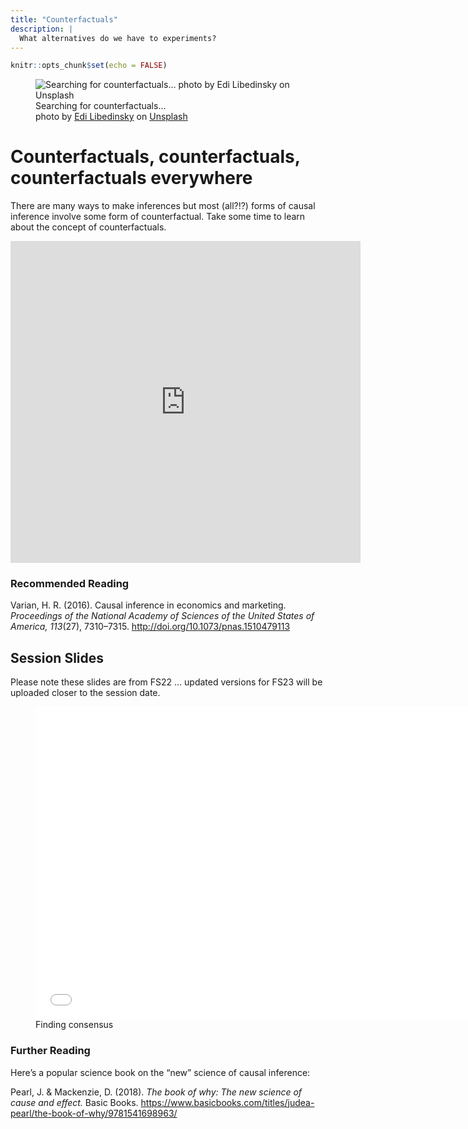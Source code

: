 ```yaml
---
title: "Counterfactuals"
description: |
  What alternatives do we have to experiments?
---
```


```r
knitr::opts_chunk$set(echo = FALSE)
```

![Searching for counterfactuals... <br> <span>photo by <a href="https://unsplash.com/@supernov?utm_source=unsplash&amp;utm_medium=referral&amp;utm_content=creditCopyText">Edi Libedinsky</a> on <a href="https://unsplash.com/s/photos/binoculars?utm_source=unsplash&amp;utm_medium=referral&amp;utm_content=creditCopyText">Unsplash</a></span>](photos/edi-libedinsky-1bhp9zBPHVE-unsplash.jpg)

# Counterfactuals, counterfactuals, counterfactuals everywhere

There are many ways to make inferences but most (all?!?) forms of causal inference involve some form of counterfactual. Take some time to learn about the concept of counterfactuals. 

<iframe width="560" height="515" src="https://www.youtube.com/embed/5eNhS0oaLHo" frameborder="0" allow="accelerometer; autoplay; clipboard-write; encrypted-media; gyroscope; picture-in-picture; web-share" allowfullscreen></iframe>

### Recommended Reading

Varian, H. R. (2016). Causal inference in economics and marketing. *Proceedings of the National Academy of Sciences of the United States of America, 113*(27), 7310–7315. [http://doi.org/10.1073/pnas.1510479113](https://github.com/matarui/ebdm/raw/main/docs/literature/Varian_2016_PNAS.pdf)

## Session Slides

Please note these slides are from FS22 ... updated versions for FS23 will be uploaded closer to the session date. 

![Finding consensus](presentations/EBDM_session8.pdf){width=700px height=500px}

### Further Reading

Here's a popular science book on the "new" science of causal inference: 

Pearl, J. & Mackenzie, D. (2018). *The book of why: The new science of cause and effect.* Basic Books. [https://www.basicbooks.com/titles/judea-pearl/the-book-of-why/9781541698963/](https://www.basicbooks.com/titles/judea-pearl/the-book-of-why/9781541698963/)
